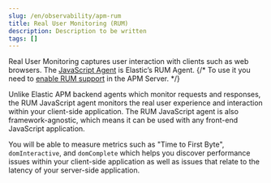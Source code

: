 ```yaml
---
slug: /en/observability/apm-rum
title: Real User Monitoring (RUM)
description: Description to be written
tags: []
---
```


<div id="apm-rum"></div>

Real User Monitoring captures user interaction with clients such as web browsers.
The [JavaScript Agent](((apm-rum-ref-v))) is Elastic’s RUM Agent.
{/* To use it you need to [enable RUM support](((apm-server-ref-v))/configuration-rum.html) in the APM Server. */}

Unlike Elastic APM backend agents which monitor requests and responses,
the RUM JavaScript agent monitors the real user experience and interaction within your client-side application.
The RUM JavaScript agent is also framework-agnostic, which means it can be used with any front-end JavaScript application.

You will be able to measure metrics such as "Time to First Byte", `domInteractive`,
and `domComplete` which helps you discover performance issues within your client-side application as well as issues that relate to the latency of your server-side application.
